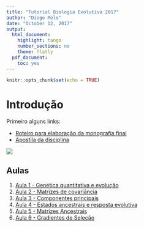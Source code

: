 ```yaml
---
title: "Tutorial Biologia Evolutiva 2017"
author: "Diogo Melo"
date: "October 12, 2017"
output:
  html_document:
    highlight: tango
    number_sections: no
    theme: flatly
  pdf_document:
    toc: yes
---
```


```r
knitr::opts_chunk$set(echo = TRUE)
```

# Introdução

Primeiro alguns links:

- [Roteiro para elaboração da monografia final](http://diogro.github.io/BioEvol/roteiro.html)
- [Apostila da disciplina](https://github.com/lem-usp/apostila-bio-evol/blob/master/apostila-Bio312.pdf?raw=true)

![](./darwin.jpg)

## Aulas

1. [Aula 1 - Genética quantitativa e evolução](http://diogro.github.io/BioEvol/aula1.html)
2. [Aula 2 - Matrizes de covariância](http://diogro.github.io/BioEvol/aula2.html)
3. [Aula 3 - Componentes principais](http://diogro.github.io/BioEvol/aula3.html)
4. [Aula 4 - Estados ancestrais e resposta evolutiva](http://diogro.github.io/BioEvol/aula4.html)
5. [Aula 5 - Matrizes Ancestrais](http://diogro.github.io/BioEvol/aula5.html)
6. [Aula 6 - Gradientes de Seleção](http://diogro.github.io/BioEvol/aula6.html)